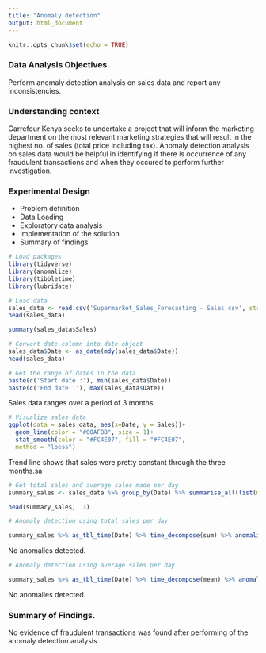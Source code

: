 ```yaml
---
title: "Anomaly detection"
output: html_document
---
```


```r
knitr::opts_chunk$set(echo = TRUE)
```

### Data Analysis Objectives
Perform anomaly detection analysis on sales data and report any inconsistencies.

### Understanding context
Carrefour Kenya seeks to undertake a project that will inform the marketing department on the most relevant marketing strategies that will result in the highest no. of sales (total price including tax). Anomaly detection analysis on sales data would be helpful in identifying if there is occurrence of any fraudulent transactions and when they occured to perform further investigation. 

### Experimental Design

- Problem definition
- Data Loading
- Exploratory data analysis
- Implementation of the solution
- Summary of findings

```r
# Load packages
library(tidyverse)
library(anomalize)
library(tibbletime)
library(lubridate)
```
```r
# Load data
sales_data <- read.csv('Supermarket_Sales_Forecasting - Sales.csv', stringsAsFactors = FALSE)
head(sales_data)
```
```r
summary(sales_data$Sales)
```
```r
# Convert date column into date object
sales_data$Date <- as_date(mdy(sales_data$Date))
head(sales_data)

```
```r
# Get the range of dates in the data
paste(c('Start date :'), min(sales_data$Date))
paste(c('End date :'), max(sales_data$Date))

```
Sales data ranges over a period of 3 months.
```r
# Visualize sales data
ggplot(data = sales_data, aes(x=Date, y = Sales))+
  geom_line(color = "#00AFBB", size = 1)+
  stat_smooth(color = "#FC4E07", fill = "#FC4E07",
  method = "loess")


```

Trend line shows that sales were pretty constant through the three months.sa

```r
# Get total sales and average sales made per day
summary_sales <- sales_data %>% group_by(Date) %>% summarise_all(list(mean = mean, sum = sum))

head(summary_sales,  3)
```


```r
# Anomaly detection using total sales per day

summary_sales %>% as_tbl_time(Date) %>% time_decompose(sum) %>% anomalize(remainder) %>% time_recompose()%>%plot_anomalies(time_recomposed = TRUE, ncol = 3, alpha_dots = 0.5)

```
No anomalies detected.

```r
# Anomaly detection using average sales per day

summary_sales %>% as_tbl_time(Date) %>% time_decompose(mean) %>% anomalize(remainder) %>% time_recompose()%>%plot_anomalies(time_recomposed = TRUE, ncol = 3, alpha_dots = 0.5)

```
No anomalies detected.

### Summary of Findings.

No evidence of fraudulent transactions was found after performing of the anomaly detection analysis.
